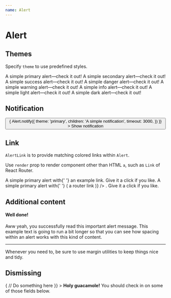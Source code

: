 ```yaml
---
name: Alert
---
```



# Alert

<PropsTable of={Alert} />

## Themes

Specify `theme` to use predefined styles.

<Playground>
  <Alert theme="primary">A simple primary alert—check it out!</Alert>
  <Alert theme="secondary">A simple secondary alert—check it out!</Alert>
  <Alert theme="success">A simple success alert—check it out!</Alert>
  <Alert theme="danger">A simple danger alert—check it out!</Alert>
  <Alert theme="warning">A simple warning alert—check it out!</Alert>
  <Alert theme="info">A simple info alert—check it out!</Alert>
  <Alert theme="light">A simple light alert—check it out!</Alert>
  <Alert theme="dark">A simple dark alert—check it out!</Alert>
</Playground>

## Notification

<Playground>
  <Button
    onClick={() => {
      Alert.notify({
        theme: 'primary',
        children: 'A simple notification',
        timeout: 3000,
      })
    }}
  >
    Show notification
  </Button>
</Playground>

## Link

`AlertLink` is to provide matching colored links within `Alert`.

Use `render` prop to render component other than HTML `a`, such as `Link` of React Router.

<Playground>
  <Alert theme="primary">
    A simple primary alert with{' '}
    <AlertLink href="javascript:">an example link</AlertLink>. Give it a click
    if you like.
  </Alert>
  <Alert theme="primary">
    A simple primary alert with{' '}
    <AlertLink
      render={props => (
        <Link {...props} to="/">
          a router link
        </Link>
      )}
    />
    . Give it a click if you like.
  </Alert>
</Playground>

## Additional content

<Playground>
  <Alert theme="success">
    <h4>Well done!</h4>
    <p>
      Aww yeah, you successfully read this important alert message. This example
      text is going to run a bit longer so that you can see how spacing within
      an alert works with this kind of content.
    </p>
    <hr />
    <p style={{ marginBottom: 0 }}>
      Whenever you need to, be sure to use margin utilities to keep things nice
      and tidy.
    </p>
  </Alert>
</Playground>

## Dismissing

<Playground>
  <Alert
    dismissible
    theme="warning"
    onDismiss={() => {
      // Do something here
    }}
  >
    <strong>Holy guacamole!</strong> You should check in on some of those fields
    below.
  </Alert>
</Playground>
